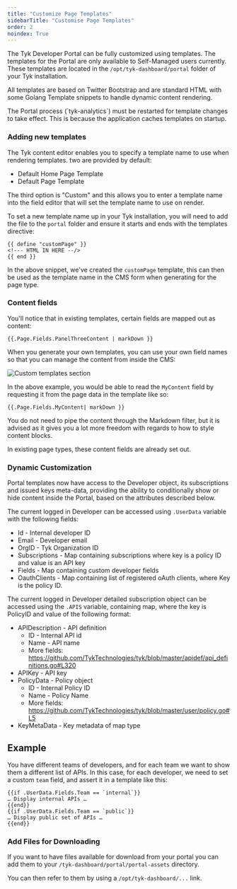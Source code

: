 ```yaml
---
title: "Customize Page Templates"
sidebarTitle: "Customise Page Templates"
order: 2
noindex: True
---
```



<LegacyClassicPortalApi/>

The Tyk Developer Portal can be fully customized using templates. The templates for the Portal are only available to Self-Managed users currently. These templates are located in the `/opt/tyk-dashboard/portal` folder of your Tyk installation.

All templates are based on Twitter Bootstrap and are standard HTML with some Golang Template snippets to handle dynamic content rendering.


<Note>
The Portal process (`tyk-analytics`) must be restarted for template changes to take effect. This is because the application caches templates on startup.
</Note>



### Adding new templates

The Tyk content editor enables you to specify a template name to use when rendering templates. two are provided by default:

*   Default Home Page Template
*   Default Page Template

The third option is "Custom" and this allows you to enter a template name into the field editor that will set the template name to use on render.

To set a new template name up in your Tyk installation, you will need to add the file to the `portal` folder and ensure it starts and ends with the templates directive:

```
{{ define "customPage" }}
<!--- HTML IN HERE --/>
{{ end }}
```

In the above snippet, we've created the `customPage` template, this can then be used as the template name in the CMS form when generating for the page type.

### Content fields

You'll notice that in existing templates, certain fields are mapped out as content:

```
{{.Page.Fields.PanelThreeContent | markDown }}
```

When you generate your own templates, you can use your own field names so that you can manage the content from inside the CMS:

<img src="/img/dashboard/portal-management/page_settings_2.5.png" alt="Custom templates section" />

In the above example, you would be able to read the `MyContent` field by requesting it from the page data in the template like so:

```
{{.Page.Fields.MyContent| markDown }}
```

You do not need to pipe the content through the Markdown filter, but it is advised as it gives you a lot more freedom with regards to how to style content blocks.

In existing page types, these content fields are already set out.

### Dynamic Customization

Portal templates now have access to the Developer object, its subscriptions and issued keys meta-data, providing the ability to conditionally show or hide content inside the Portal, based on the attributes described below.

The current logged in Developer can be accessed using `.UserData` variable with the following fields:

*   Id - Internal developer ID
*   Email - Developer email
*   OrgID - Tyk Organization ID
*   Subscriptions  - Map containing subscriptions where key is a policy ID and value is an API key
*   Fields - Map containing custom developer fields
*   OauthClients - Map containing list of registered oAuth clients, where Key is the policy ID.

The current logged in Developer detailed subscription object can be accessed using the `.APIS` variable, containing map, where the key is PolicyID and value of the following format:
 
*   APIDescription - API definition
      * ID - Internal API id
      * Name - API name
      * More fields: https://github.com/TykTechnologies/tyk/blob/master/apidef/api_definitions.go#L320
*   APIKey - API key
*   PolicyData - Policy object
      * ID - Internal Policy ID
      * Name - Policy Name
      * More fields: https://github.com/TykTechnologies/tyk/blob/master/user/policy.go#L5
*   KeyMetaData - Key metadata of map type

## Example
You have different teams of developers, and for each team we want to show them a different list of APIs. In this case, for each developer, we need to set a custom  `team` field, and assert it in a template like this:

```
{{if .UserData.Fields.Team == `internal`}}
… Display internal APIs …
{{end}}
{{if .UserData.Fields.Team == `public`}}
… Display public set of APIs …
{{end}}
```

### Add Files for Downloading

If you want to have files available for download from your portal you can add them to your `/tyk-dashboard/portal/portal-assets` directory. 

You can then refer to them by using a `/opt/tyk-dashboard/...` link.
